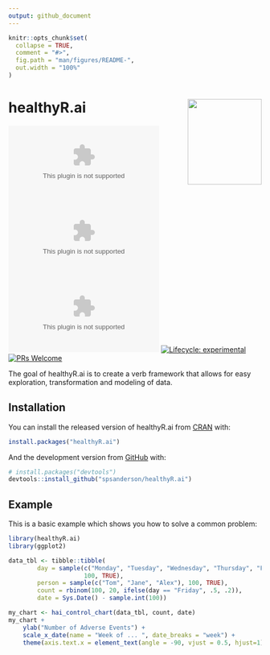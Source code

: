 ```yaml
---
output: github_document
---
```


<!-- README.md is generated from README.Rmd. Please edit that file -->

```r
knitr::opts_chunk$set(
  collapse = TRUE,
  comment = "#>",
  fig.path = "man/figures/README-",
  out.width = "100%"
)
```

# healthyR.ai <img src="man/figures/test3.png" width="147" height="170" align="right" />

<!-- badges: start -->
[![CRAN_Status_Badge](http://www.r-pkg.org/badges/version/healthyR.ai)](https://cran.r-project.org/package=healthyR.ai)
![](https://cranlogs.r-pkg.org/badges/healthyR.ai)
![](https://cranlogs.r-pkg.org/badges/grand-total/healthyR.ai)
[![Lifecycle: experimental](https://img.shields.io/badge/lifecycle-experimental-orange.svg)](https://lifecycle.r-lib.org/articles/stages.html#experimental)
[![PRs Welcome](https://img.shields.io/badge/PRs-welcome-brightgreen.svg?style=flat-square)](https://makeapullrequest.com)
<!-- badges: end -->

The goal of healthyR.ai is to create a verb framework that allows for easy exploration,
transformation and modeling of data.

## Installation

You can install the released version of healthyR.ai from [CRAN](https://CRAN.R-project.org) with:

``` r
install.packages("healthyR.ai")
```

And the development version from [GitHub](https://github.com/) with:

``` r
# install.packages("devtools")
devtools::install_github("spsanderson/healthyR.ai")
```
## Example

This is a basic example which shows you how to solve a common problem:

```r
library(healthyR.ai)
library(ggplot2)

data_tbl <- tibble::tibble(
        day = sample(c("Monday", "Tuesday", "Wednesday", "Thursday", "Friday"),
                     100, TRUE),
        person = sample(c("Tom", "Jane", "Alex"), 100, TRUE),
        count = rbinom(100, 20, ifelse(day == "Friday", .5, .2)),
        date = Sys.Date() - sample.int(100))

my_chart <- hai_control_chart(data_tbl, count, date)
my_chart +
    ylab("Number of Adverse Events") +
    scale_x_date(name = "Week of ... ", date_breaks = "week") +
    theme(axis.text.x = element_text(angle = -90, vjust = 0.5, hjust=1))
```
